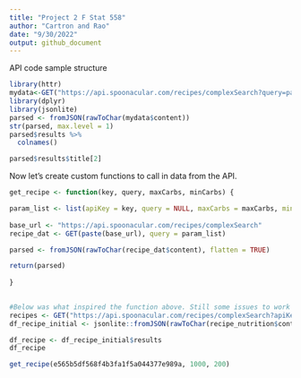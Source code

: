 ```yaml
---
title: "Project 2 F Stat 558"
author: "Cartron and Rao"
date: "9/30/2022"
output: github_document
---
```



API code sample structure

```r
library(httr)
mydata<-GET("https://api.spoonacular.com/recipes/complexSearch?query=pasta&maxFat=25&number=2&apiKey=55fcdcfd9f374fa3adb1246f5c30c78b")
library(dplyr)
library(jsonlite)
parsed <- fromJSON(rawToChar(mydata$content))
str(parsed, max.level = 1)
parsed$results %>%
  colnames()

parsed$results$title[2] 
```
 
Now let's create custom functions to call in data from the API.

```r
get_recipe <- function(key, query, maxCarbs, minCarbs) {

param_list <- list(apiKey = key, query = NULL, maxCarbs = maxCarbs, minCarbs = minCarbs) 
  
base_url <- "https://api.spoonacular.com/recipes/complexSearch"
recipe_dat <- GET(paste(base_url), query = param_list)

parsed <- fromJSON(rawToChar(recipe_dat$content), flatten = TRUE)

return(parsed)
  
}
  

#Below was what inspired the function above. Still some issues to work out. 
recipes <- GET("https://api.spoonacular.com/recipes/complexSearch?apiKey=e565b5df568f4b3fa1f5a044377e989a")
df_recipe_initial <- jsonlite::fromJSON(rawToChar(recipe_nutrition$content), flatten = TRUE)

df_recipe <- df_recipe_initial$results
df_recipe

```

```r
get_recipe(e565b5df568f4b3fa1f5a044377e989a, 1000, 200)
```



